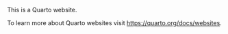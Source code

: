 This is a Quarto website.

To learn more about Quarto websites visit <https://quarto.org/docs/websites>.


